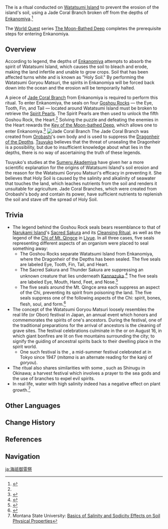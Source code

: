 {{Terminology Infobox
|image        = 
|type         = Lore
|type2        = Inazuma Culture
|region       = Inazuma
|area         = Watatsumi Island
}}
The {{Lang|'''Watatsumi Goryou Matsuri'''|ja=海祇御霊祭|ja_tl=Watatsumi Spirit Ritual}} is a ritual conducted on [[Watatsumi Island]] to prevent the erosion of the island's soil, using a Jade Coral Branch broken off from the depths of [[Enkanomiya]].<ref name="TMBD">{{Ref/Quest|The Moon-Bathed Deep (Quest)}}</ref>

The [[World Quest]] series [[The Moon-Bathed Deep]] completes the prerequisite steps for entering Enkanomiya.

==Overview==
According to legend, the depths of [[Enkanomiya]] attempts to absorb the spirit of Watatsumi Island, which causes the soil to bleach and erode, making the land infertile and unable to grow crops. Soil that has been affected turns white and is known as "Holy Soil." By performing the Watatsumi Goryou Matsuri, the spirits in Enkanomiya will be forced back down into the ocean and the erosion will be temporarily halted.

A piece of [[Bloodbranch Coral|Jade Coral Branch]] from Enkanomiya is required to perform this ritual. To enter Enkanomiya, the seals on four [[Goshou Rocks]] &mdash; the Eye, Tooth, Fin, and Tail &mdash; located around Watatsumi Island must be broken to retrieve the [[Spirit Pearl]]s. The Spirit Pearls are then used to unlock the fifth Goshou Rock, the Heart.<ref name="TMBD"/> Solving the puzzle and defeating the enemies in the Heart rewards the [[Key of the Deep|Key of the Moon-bathed Deep]], which allows one to enter Enkanomiya.<ref>{{Ref/Quest|"Heart of Watatsumi"}}</ref>
[[File:Item Bloodbranch Coral.png|thumb|Jade Coral Branch]]
The Jade Coral Branch was created from [[Orobashi]]'s own body and is used to suppress the [[Dragonheir of the Depths]]. [[Tsuyuko]] believes that the threat of unsealing the Dragonheir is a possibility, but due to insufficient knowledge about what lies in the depths, there is no way of ascertaining the truth of these legends.

Tsuyuko's studies at the [[Sumeru Akademiya]] have given her a more scientific explanation for the origins of Watatsumi Island's soil erosion and the reason for the Watatsumi Goryou Matsuri's efficacy in preventing it. She believes that Holy Soil is caused by the salinity and alkalinity of seawater that touches the land, which leaches nutrients from the soil and renders it unsuitable for agriculture. Jade Coral Branches, which were created from Orobashi's body and contain its power, have sufficient nutrients to replenish the soil and stave off the spread of Holy Soil.

==Trivia==
* The legend behind the Goshou Rock seals bears resemblance to that of [[Narukami Island]]'s [[Sacred Sakura]] and its [[Sacred Sakura Cleansing Ritual#Lore|Cleansing Ritual]], as well as the legend of the [[Chi#Chi of Mt. Qingce|Chi of Mt. Qingce]] in [[Liyue]]. In all three cases, five seals representing different aspects of an organism were placed to seal something away:
** The Goshou Rocks separate Watatsumi Island from Enkanomiya, where the Dragonheir of the Depths has been sealed. The five seals are labeled Eye, Tooth, Fin, Tail, and Heart.
** The Sacred Sakura and Thunder Sakura are suppressing an unknown creature that lies underneath [[Kannazuka]].<ref>{{Ref/Quest|Sakura Arborism}}</ref> The five seals are labeled Eye, Mouth, Hand, Feet, and Nose.<ref>{{Ref/Item|Sacred Sakura Cleansing Summary}}</ref>
** The five seals around the Mt. Qingce area each suppress an aspect of the Chi, preventing its spirit from poisoning the land. The five seals suppress one of the following aspects of the Chi: spirit, bones, flesh, soul, and form.<ref>{{Ref/Quest|The Chi of Yore}}</ref>
* The concept of the Watatsumi Goryou Matsuri loosely resembles the real life {{W|Bon Festival|Bon}} (or Obon) festival in Japan, an annual event which honors and commemorates the spirits of one's ancestors. During the festival, one of the traditional preparations for the arrival of ancestors is the cleaning of grave sites. The festival celebrations culminate in the {{Lang|{{w|Gozan no Okuribi|''Gozan no Okuribi''}}|ja=五山送り火|ja_tl=Five Mountains' Send-Off Fire}} or {{Lang|''Daimonji''|ja=大文字}} on August 16, in which giant bonfires are lit on five mountains surrounding the city; to signify the guiding of ancestral spirits back to their dwelling place in the spirit world.
** One such festival is the {{Lang|Mitama Matsuri|ja=みたままつり|ja_tl=Spirit Festival}}, a mid-summer festival celebrated at {{W|Yasukuni Shrine}} in Tokyo since 1947 (''mitama'' is an alternate reading for the kanji of ''goryou'').
* The ritual also shares similarities with some {{W|Ryukyuan festivals and observances|Ryukyuan festivals}}, such as Shinugu in Okinawa; a harvest festival which involves a prayer to the sea gods and the use of branches to expel evil spirits.
* In real life, water with high salinity indeed has a negative effect on plant growth.<ref>Montana State University: [https://waterquality.montana.edu/energy/cbm/background/soil-prop.html Basics of Salinity and Sodicity Effects on Soil Physical Properties]</ref>

==Other Languages==
{{Other Languages
|en       = Watatsumi Goryou Matsuri
|zhs      = 海祇御灵祭
|zhs_rm   = Hǎiqí Yùlíng-jì
|zht      = 海祇御靈祭
|zht_rm   = Hǎiqí Yùlíng-jì
|zh_tl   = Watatsumi Spirit Ritual{{Sino|zh|ja}}
|ja       = 海祇御霊祭
|ja_rm    = Watatsumi Goryou Matsuri<ref>{{Ref/Quest|Three Realms Gateway Offering: The Eve|note=Japanese Voice-Over}}</ref>
|ja_tl    = Watatsumi Spirit Ritual
|ko       = 와타츠미 {{tt|어령|御靈}} {{tt|제사|祭祀}}
|ko_tl    = Watatsumi Spirit Ritual
|es       = Ceremonia de ofrendas de Watatsumi
|es_tl    = Watatsumi Offerings Ceremony
|fr       = Rituel sacré de Watatsumi
|fr_tl    = Sacred Ritual of Watatsumi
|ru       = Ватацуми горё мацури
|th       = สังเวยจิตวิญญาณของ Watatsumi
|th_rm    = Sangwoei chit winyan khong Watatsumi
|th_tl    = 
|vi       = Lễ {{tt|Tế|祭}} {{tt|Linh Hồn|靈魂}} Watatsumi
|vi_tl    = Watatsumi Spirit Offering Ceremony
|de       = Watatsumi Goryou Matsuri
|id       = Watatsumi Goryou Matsuri
|pt       = Watatsumi Goryou Matsuri
|tr       = Watatsumi Goryou Töreni
|tr_tl    = Watatsumi Goryou Ceremony
|it       = Rito sacro di Watatsumi
|it_tl    = 
}}

==Change History==
{{Change History|introduced=2.1}}

==References==
{{Reflist|2}}

==Navigation==
{{Lore Navbox|Terminology}}

[[ja:海祇御霊祭]]
